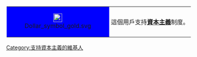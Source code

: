 {{top icon
|image=Dollar symbol gold.svg|35px
|size=25px
|alt=支持資本主義的維基人
|title=支持資本主義的維基人
|link=Category:支持資本主義的維基人
}}

<div style="float: left; border:Blue 1px; margin: 1px;">
{| cellspacing="0" style="width: 238px; background: lightBlue;"
| style="width: 45px; height: 45px; background: blue; text-align: center; font-size: {{{5|{{{id-s|11}}}}}}pt; color: {{{id-fc|white}}};" | [[File:Dollar symbol gold.svg|23px]]
| style="font-size: {{{info-s|9}}}pt; padding: 4pt; line-height: 1.25em; color: {{{info-fc|black}}};" | 這個用戶支持'''[[資本主義]]'''制度。
|}</div>

[[Category:支持資本主義的維基人]]